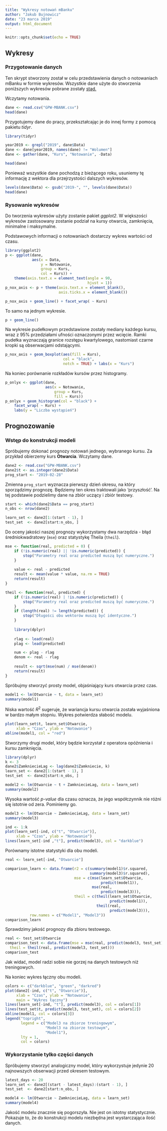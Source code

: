 ```yaml
---
title: "Wykresy notowań mBanku"
author: "Jakub Bujnowicz"
date: "23 marca 2019"
output: html_document
---
```


```r
knitr::opts_chunk$set(echo = TRUE)
```


## Wykresy
### Przygotowanie danych

Ten skrypt stworzony został w celu przedstawienia danych o notowaniach mBanku w formie 
wykresów. Wszystkie dane użyte do stworzenia poniższych wykresów pobrane zostały 
[stąd.](https://stooq.pl/q/?s=mbk) 

Wczytamy notowania.

```r
dane <- read.csv("GPW-MBANK.csv")
head(dane)
```

Przygotujemy dane do pracy, przekształcając je do innej formy z pomocą pakietu *tidyr*.

```r
library(tidyr)

year2019 <- grepl("2019", dane$Data)
dane <- dane[year2019, names(dane) != "Wolumen"]
dane <- gather(dane, "Kurs", "Notowanie", -Data)

head(dane)
```

Ponieważ wszystkie dane pochodzą z bieżącego roku, usuniemy tę informację z wektora dla
przejrzystości dalszych wykresów.

```r
levels(dane$Data) <- gsub("2019-", "", levels(dane$Data))
head(dane)
```


### Rysowanie wykresów

Do tworzenia wykresów użyty zostanie pakiet *ggplot2*. W większości wykresów zastosowany
zostanie podział na kursy otwarcia, zamknięcia, minimalne i maksymalne. 

Podstawowych informacji o notowaniach dostarczy wykres wartości od czasu.

```r
library(ggplot2)
p <- ggplot(dane, 
            aes(x = Data, 
                y = Notowanie, 
                group = Kurs,
                col = Kurs)) + 
    theme(axis.text.x = element_text(angle = 90, 
                                     hjust = 1))
p_nox_axis <- p + theme(axis.text.x = element_blank(),
                        axis.ticks.x = element_blank())

p_nox_axis + geom_line() + facet_wrap( ~ Kurs)
```

To samo na jednym wykresie.

```r
p + geom_line()
```

Na wykresie pudełkowym przedstawione zostały mediany każdego kursu, wraz z 95% 
przedziałami ufności oznaczonymi przez wcięcie. Ramki pudełka wyznaczają granice rozstępu
kwartylowego, nastomiast czarne kropki są obserwacjami odstającymi.

```r
p_nox_axis + geom_boxplot(aes(fill = Kurs), 
                          col = "black",
                          notch = TRUE) + labs(x = "Kurs")
```

Na koniec porównanie rozkładów kursów przez histogramy.

```r
p_onlyx <- ggplot(dane, 
                  aes(x = Notowanie,
                      group = Kurs,
                      fill = Kurs))
p_onlyx + geom_histogram(col = "black") + 
    facet_wrap( ~ Kurs) +
    labs(y = "Liczba wystąpień")
```

## Prognozowanie

### Wstęp do konstrukcji modeli

Spróbujemy dokonać prognozy notowań jednego, wybranego kursu. Za przykład obierzemy
kurs **Otwarcia**. Wczytamy dane.

```r
dane2 <- read.csv("GPW-MBANK.csv")
dane2$t <- as.integer(dane2$Data)
prog_start <- "2019-02-28"
```

Zmienna `prog_start` wyznacza pierwszy dzień okresu, na który sporządzimy prognozę. Będziemy
ten okres traktowali jako 'przyszłość'. Na tej podstawie podzielimy dane na zbiór uczący 
i zbiór testowy.

```r
start <- which(dane2$Data == prog_start)
n_obs <- nrow(dane2)

learn_set <- dane2[1:(start - 1), ]
test_set  <- dane2[start:n_obs, ]
```

Do oceny jakości naszej prognozy wykorzystamy dwa narzędzia - błąd średniokwadratowy (`mse`) oraz
statystykę Theila (`theil`).

```r
mse <- function(real, predicted = 0) {
    if (!is.numeric(real) || !is.numeric(predicted)) {
        stop("Parametry real oraz predicted muszą być numeryczne.")
    }
    
    value <- real - predicted
    result <- mean(value * value, na.rm = TRUE)
    return(result)
}

theil <- function(real, predicted) {
    if (!is.numeric(real) | !is.numeric(predicted)) {
        stop("Parametry real oraz predicted muszą być numeryczne.")
    }
    if (length(real) != length(predicted)) {
        stop("Długości obu wektorów muszą być identyczne.")
    }
    
    library(dplyr)
    
    rlag <- lead(real)
    plag <- lead(predicted)

    num <- plag - rlag
    denom <- real - rlag
    
    result <- sqrt(mse(num) / mse(denom))
    return(result)
}
```

Spróbujmy stworzyć prosty model, objaśniający kurs otwarcia przez czas.

```r
model1 <- lm(Otwarcie ~ t, data = learn_set)
summary(model1)
```

Niska wartość $R^2$ sugeruje, że wariancja kursu otwarcia została wyjaśniona
w bardzo małym stopniu. Wykres potwierdza słabość modelu.

```r
plot(learn_set$t, learn_set$Otwarcie,
     xlab = "Czas", ylab = "Notowanie")
abline(model1, col = "red")
```

Stworzymy drugi model, który będzie korzystał z operatora opóźnienia i kursu zamknięcia.
```r
library(dplyr)
k <- 3
dane2$ZamkniecieLag <- lag(dane2$Zamkniecie, k)
learn_set <- dane2[1:(start - 1), ]
test_set  <- dane2[start:n_obs, ]

model2 <- lm(Otwarcie ~ t + ZamkniecieLag, data = learn_set)
summary(model2)
```

Wysoka wartość *p-value* dla czasu oznacza, że jego współczynnik nie różni się istotnie
od zera. Pominiemy go.

```r
model3 <- lm(Otwarcie ~ ZamkniecieLag, data = learn_set)
summary(model3)
```
```r
ind <- 1:k
plot(learn_set[-ind, c("t", "Otwarcie")],
     xlab = "Czas", ylab = "Notowanie")
lines(learn_set[-ind ,"t"], predict(model3), col = "darkblue")
```

Porównamy istotne statystyki dla obu modeli.
```r
real <- learn_set[-ind, "Otwarcie"]

comparison_learn <- data.frame(r2 = c(summary(model1)$r.squared,
                                      summary(model3)$r.squared),
                               mse = c(mse(learn_set$Otwarcie, 
                                           predict(model1)),
                                       mse(real, 
                                           predict(model3))),
                               theil = c(theil(learn_set$Otwarcie, 
                                               predict(model1)),
                                         theil(real, 
                                               predict(model3))),
           row.names = c("Model1", "Model3"))
comparison_learn
```

Sprawdzimy jakość prognozy dla zbioru testowego.
```r
real <- test_set$Otwarcie
comparison_test <- data.frame(mse = mse(real, predict(model3, test_set)),
  theil = theil(real, predict(model3, test_set)))
comparison_test
```

Jak widać, model radzi sobie nie gorzej na danych testowych niż treningowych.

Na koniec wykres łączny obu modeli.

```r
colors <- c("darkblue", "green", "darkred")
plot(dane2[-ind, c("t", "Otwarcie")],
     xlab = "Czas", ylab = "Notowanie",
     main = "Wykres łączny")
lines(learn_set[-ind, "t"], predict(model3), col = colors[1])
lines(test_set$t, predict(model3, test_set), col = colors[2])
abline(model1, col = colors[3])
legend("topright", 
       legend = c("Model3 na zbiorze treningowym",
                  "Model3 na zbiorze testowym",
                  "Model1"),
       lty = 1,
       col = colors)
```

### Wykorzystanie tylko części danych

Spróbujemy stworzyć analogiczny model, który wykorzystuje jedynie 20 najnowszych obserwacji
przed okresem testowym.

```r
latest_days <- 20
learn_set <- dane2[(start - latest_days):(start - 1), ]
test_set  <- dane2[start:n_obs, ]
```

```r
model4 <- lm(Otwarcie ~ ZamkniecieLag, data = learn_set)
summary(model4)
```

Jakość modelu znacznie się pogorszyła. Nie jest on istotny statystycznie. Pokazuje to,
że do konstrukcji modelu niezbędna jest wystarczająca ilość danych.
